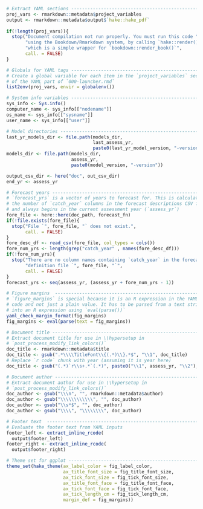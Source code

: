 ```r

# Extract YAML sections -------------------------------------------------------
proj_vars <- rmarkdown::metadata$project_variables
output <- rmarkdown::metadata$output$`hake::hake_pdf`
  
if(!length(proj_vars)){
  stop("Document compilation not run properly. You must run this code ",
       "using the Bookdown/Rmarkdown system, by calling `hake::render()` ",
       "which is a simple wrapper for `bookdown::render_book()`",
       call. = FALSE)
}

# Globals for YAML tags -------------------------------------------------------
# Create a global variable for each item in the `project_variables` section
# of the YAML part of `000-launcher.rmd`
list2env(proj_vars, envir = globalenv())

# System info variables -------------------------------------------------------
sys_info <- Sys.info()
computer_name <- sys_info[["nodename"]]
os_name <- sys_info[["sysname"]]
user_name <- sys_info[["user"]]

# Model directories -----------------------------------------------------------
last_yr_models_dir <- file.path(models_dir,
                                last_assess_yr,
                                paste0(last_yr_model_version, "-version"))
models_dir <- file.path(models_dir,
                        assess_yr,
                        paste0(model_version, "-version"))

output_csv_dir <- here("doc", out_csv_dir)
end_yr <- assess_yr

# Forecast years --------------------------------------------------------------
# `forecast_yrs` is a vector of years to forecast for. This is calculated from
# the number of `catch_year` columns in the forecast descriptions CSV file
# and always begins in the current assessment year (`assess_yr`)
fore_file <- here::here(doc_path, forecast_fn)
if(!file.exists(fore_file){
  stop("File `", fore_file, "` does not exist.",
       call. = FALSE)
}
fore_desc_df <- read_csv(fore_file, col_types = cols())
fore_num_yrs <- length(grep("catch_year" , names(fore_desc_df)))
if(!fore_num_yrs){
  stop("There are no column names containing `catch_year` in the forecast ",
       "definition file `", fore_file, "`",
       call. = FALSE)
}
forecast_yrs <- seq(assess_yr, (assess_yr + fore_num_yrs - 1))

# Figure margins  -------------------------------------------------------------
# `figure_margins` is special because it is an R expression in the YAML
# code and not just a plain value. It has to be parsed from a text string
# into an R expression using `eval(parse())`
yaml_check_margin_format(fig_margins)
fig_margins <- eval(parse(text = fig_margins))

# Document title --------------------------------------------------------------
# Extract document title for use in \\hypersetup in
# `post_process_modify_link_colors()`
doc_title <- rmarkdown::metadata$title
doc_title <- gsub(".*\\\\TitleFont\\{(.*)\\}.*$", "\\1", doc_title)
# Replace `r code` chunk with year (assuming it is year here)
doc_title <- gsub("(.*)`r\\s+.*`(.*)", paste0("\\1", assess_yr, "\\2"), doc_title)

# Document author -------------------------------------------------------------
# Extract document author for use in \\hypersetup in
# `post_process_modify_link_colors()`
doc_author <- gsub("\\\n", "", rmarkdown::metadata$author)
doc_author <- gsub("\\\\\\\\\\\\", "", doc_author)
doc_author <- gsub("\\s*$", "", doc_author)
doc_author <- gsub("\\\\", "\\\\\\\\", doc_author)

# Footer text  ----------------------------------------------------------------
# Evaluate the footer text from YAML inputs
footer_left <- extract_inline_rcode(
  output$footer_left)
footer_right <- extract_inline_rcode(
  output$footer_right)

# Theme set for ggplot --------------------------------------------------------
theme_set(hake_theme(ax_label_color = fig_label_color,
                     ax_title_font_size = fig_title_font_size,
                     ax_tick_font_size = fig_tick_font_size,
                     ax_title_font_face = fig_title_font_face,
                     ax_tick_font_face = fig_tick_font_face,
                     ax_tick_length_cm = fig_tick_length_cm,
                     margin_def = fig_margins))
```
